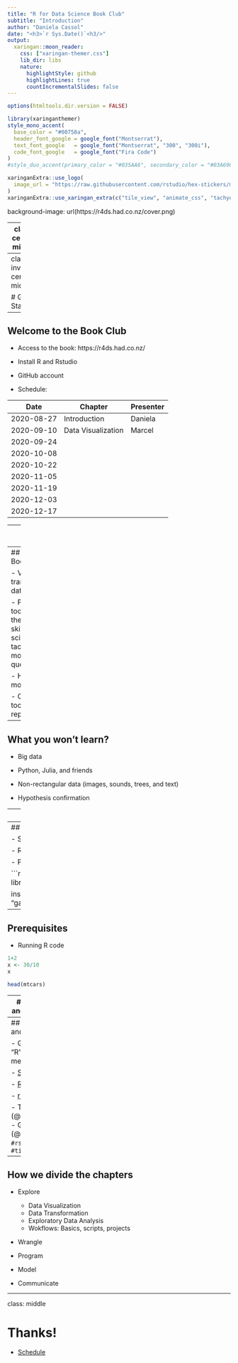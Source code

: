 ```yaml
---
title: "R for Data Science Book Club"
subtitle: "Introduction"
author: "Daniela Cassol"
date: "<h3>`r Sys.Date()`<h3/>"
output:
  xaringan::moon_reader:
    css: ["xaringan-themer.css"]
    lib_dir: libs
    nature:
      highlightStyle: github
      highlightLines: true
      countIncrementalSlides: false
---
```


```r
options(htmltools.dir.version = FALSE)
```

```r
library(xaringanthemer)
style_mono_accent(
  base_color = "#00758a",
  header_font_google = google_font("Montserrat"),
  text_font_google   = google_font("Montserrat", "300", "300i"),
  code_font_google   = google_font("Fira Code")
)
#style_duo_accent(primary_color = "#035AA6", secondary_color = "#03A696")
```

```r
xaringanExtra::use_logo(
  image_url = "https://raw.githubusercontent.com/rstudio/hex-stickers/master/PNG/xaringan.png"
)
xaringanExtra::use_xaringan_extra(c("tile_view", "animate_css", "tachyons"))
```

background-image: url(https://r4ds.had.co.nz/cover.png)

---
class: center, middle

## Outline

###  Book Introduction
### Prerequisites
### How we divide the chapters

---
class: inverse, center, middle

# Get Started

---
## Welcome to the Book Club 

- Access to the book: https://r4ds.had.co.nz/

- Install R and Rstudio

- GitHub account

- Schedule: 

| Date       | Chapter            | Presenter |
|------------|--------------------|-----------|
| 2020-08-27 | Introduction       | Daniela   |
| 2020-09-10 | Data Visualization | Marcel    |
| 2020-09-24 |                    |           |
| 2020-10-08 |                    |           |
| 2020-10-22 |                    |           |
| 2020-11-05 |                    |           |
| 2020-11-19 |                    |           |
| 2020-12-03 |                    |           |
| 2020-12-17 |                    |           |


---
## Book Introduction

- The goal of this book club is to practice how to do data science with R.

.center[![](https://d33wubrfki0l68.cloudfront.net/571b056757d68e6df81a3e3853f54d3c76ad6efc/32d37/diagrams/data-science.png)]

---
## How this is Book is organized

- Visualization and transformation of data

- Programming tools
  - Combine the programming skills and data science tools to tackle interesting modeling/biological questions
  
- How to work with models 

- Communicate tools and reproducibility


---
## What you won’t learn?

- Big data

- Python, Julia, and friends

- Non-rectangular data (images, sounds, trees, and text)

- Hypothesis confirmation

---
## Prerequisites

- Some knolacgement of R: [ https://rstudio-education.github.io/hopr/](https://rstudio-education.github.io/hopr/)

.center[![](https://rstudio-education.github.io/hopr/cover.png)]

---
## Prerequisites

- Some knolacgement of R

- R and RStudio

- Packages

```r
install.packages("tidyverse")
library(tidyverse)

install.packages(c("nycflights13", "gapminder", "Lahman"))
```

---
## Prerequisites

- Running R code

```r
1+2
x <- 30/10
x
```

```r
head(mtcars)
```

---
## Getting help and learning more

.center[![](https://media.giphy.com/media/oGzFZek2lszlK/giphy.gif)]

---
## Getting help and learning more

- Google
 - Adding “R” + error messages

- [Stackoverflow](https://stackoverflow.com/questions/tagged/r)

- [RStudio blog](https://blog.rstudio.com/)

- [r-bloggers](http://www.r-bloggers.com)

- Twitter
  - Hadley (@hadleywickham)
  - Garrett (@statgarrett)
  - `#rstats`
  - `#tidytuesday`

---
## How we divide the chapters
- Explore

  - Data Visualization
  - Data Transformation
  - Exploratory Data Analysis
  - Wokflows: Basics, scripts, projects
  
- Wrangle

- Program

- Model

- Communicate

---
class: middle

# Thanks!

- [Schedule](https://github.com/dcassol/book-club_r4ds#our-meetings)

